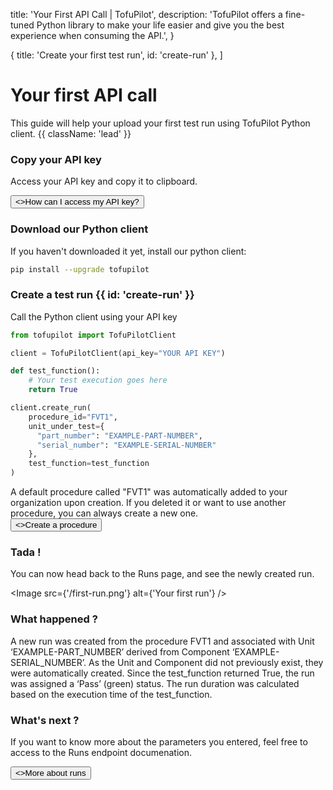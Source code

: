   title: 'Your First API Call | TofuPilot',
  description:
    'TofuPilot offers a fine-tuned Python library to make your life easier and give you the best experience when consuming the API.',
}

  { title: 'Create your first test run', id: 'create-run' },
]

# Your first API call

This guide will help your upload your first test run using TofuPilot Python client. {{ className: 'lead' }}

### Copy your API key

Access your API key and copy it to clipboard.

<div className="not-prose">
  <Button href="/api-key" variant="text" arrow="right">
    <>How can I access my API key?</>
  </Button>
</div>

### Download our Python client

If you haven't downloaded it yet, install our python client:

<Row>
  <Col>

```bash {{ title: 'bash' }}
pip install --upgrade tofupilot
```

  </Col>
</Row>

### Create a test run {{ id: 'create-run' }}

Call the Python client using your API key

<Row>
  <Col>

```python {{ title: 'client.py'}}
from tofupilot import TofuPilotClient

client = TofuPilotClient(api_key="YOUR API KEY")

def test_function():
    # Your test execution goes here
    return True

client.create_run(
    procedure_id="FVT1",
    unit_under_test={
      "part_number": "EXAMPLE-PART-NUMBER",
      "serial_number": "EXAMPLE-SERIAL-NUMBER"
    },
    test_function=test_function
)
```

  </Col>
</Row>

<Note>
  A default procedure called "FVT1" was automatically added to your organization
  upon creation. If you deleted it or want to use another procedure, you can
  always create a new one.
  <div className="not-prose">
    <Button href="#" variant="text" arrow="right">
      <>Create a procedure</>
    </Button>
  </div>
</Note>

### Tada !

You can now head back to the Runs page, and see the newly created run.

<Image src={'/first-run.png'} alt={'Your first run'} />

### What happened ?

A new run was created from the procedure FVT1 and associated with Unit ‘EXAMPLE-PART_NUMBER’ derived from Component ‘EXAMPLE-SERIAL_NUMBER’. As the Unit and Component did not previously exist, they were automatically created. Since the test_function returned True, the run was assigned a ‘Pass’ (green) status. The run duration was calculated based on the execution time of the test_function.

### What's next ?

If you want to know more about the parameters you entered, feel free to access to the Runs endpoint documenation.

<div className="not-prose">
  <Button href="/runs" variant="text" arrow="right">
    <>More about runs</>
  </Button>
</div>
